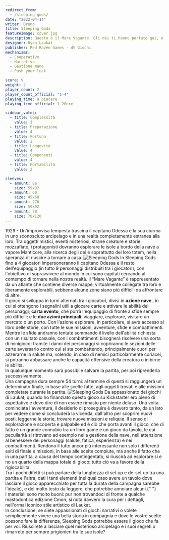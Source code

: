 ```yaml
---
redirect_from:
  - /sleeping-gods/
date: "2022-04-14"
writer: Bruno
title: Sleeping Gods
featureImage: cover.jpg
description: Questo è il Mare Vagante. Gli dei ti hanno portato qui, e devi svegliarli se desideri tornare a casa
designer: Ryan Laukat
publisher: Red Raven Games - dV Giochi
mechanisms:
  - Cooperativo
  - Narrativo
  - Gestione mano
  - Push your luck

score: 9
weight: 2
player_count: 2
player_count_official: "1-4"
playing_time: a piacere
playing_time_official: 1-20ore

sidebar_votes:
  - title: Complessità
    value: 3
  - title: Preparazione
    value: 4
  - title: Fortuna
    value: 2
  - title: Longevità
    value: 4
  - title: Componenti
    value: 4
  - title: Portabilità
    value: 2

sleeves:
  - amount: 86
    size: 59x92
  - amount: 60
    size: 45x68
  - amount: 270
    size: 59x92
  - amount: 78
    size: 70x120
---
```


<Setting>
  1929 - Un'improvvisa tempesta trascina il capitano Odessa e la sua ciurma in
  uno sconosciuto arcipelago e in una realtà completamente estranea alla loro.
  Tra oggetti mistici, eventi misteriosi, strane creature e storie mozzafiato, i
  protagonisti dovranno esplorare le isole a bordo della nave a vapore
  Manticore, alla ricerca degli dei e soprattutto dei loro totem, nella speranza
  di riuscire a tornare a casa.
</Setting>

<img src="./game1.jpg" alt="Sleeping Gods" />

<Rules>
  In Sleeping Gods fino a 4 giocatori impersoneranno il capitano Odessa e il
  resto dell'equipaggio (in tutto 9 personaggi distribuiti tra i giocatori), con
  l'obiettivo di sopravvivere al mondo in cui sono capitati cercando al contempo
  di tornare nella nostra realtà. Il “Mare Vagante” è rappresentato da un
  atlante che contiene diverse mappe, virtualmente collegate tra loro e
  liberamente esplorabili, sebbene alcune zone siano più difficili da affrontare
  di altre. <br />
  Il gioco si sviluppa in turni alternati tra i giocatori, divisi in <b>
    azione nave
  </b>, in cui si ottengono i segnalini utili a giocare carte e attivare le abilità
  dei personaggi; <b>carta evento</b>, che porrà l'equipaggio di fronte a sfide sempre
  più difficili; e le <b>due azioni principali</b>: viaggiare, esplorare, visitare
  un mercato o un porto. Con l'azione esplorare, in particolare, si avrà accesso
  al libro delle storie, con tutte le sue missioni, avventure, sfide e combattimenti.
  Mentre le sfide andranno tentate sommando il livello dell'abilità richiesta con
  un risultato casuale, con i combattimenti bisognerà risolvere una sorta di minigioco:
  tramite i danni dei personaggi si copriranno le sezioni delle carte avversario
  contro cui si sta combattendo, principalmente cuori per azzerarne la salute ma,
  volendo, in caso di nemici particolarmente coriacei, si potranno abbassare anche
  le capacità offensive della creatura o inibirne le abilità.
  <br />
  In qualunque momento sarà possibile salvare la partita, per poi riprenderla successivamente.
  <br />
  Una campagna dura sempre 54 turni: al termine di questi si raggiungerà un determinato
  finale, in base alle scelte fatte, agli oggetti trovati e alle missioni completate
  durante la partita.
</Rules>

<img src="./game2.jpg" alt="Sleeping Gods" />

<Feedback>
  Da appassionato dei giochi di Laukat, quando ho finanziato questo gioco su
  Kickstarter ero pieno di aspettative e devo dire di non essere rimasto per
  niente deluso. Una volta cominciata l'avventura, il desiderio di proseguire è
  davvero tanto, da un lato per vedere come si concluderà la vicenda, dall'altro
  per scoprire nuovi posti, leggerne le storie, trovare nuove missioni e
  reliquie. Il senso di esplorazione e scoperta è palpabile ed è ciò che porta
  avanti il gioco, che di fatto è un grande connubio tra un libro game e un
  gioco da tavolo, le cui peculiarità si ritrovano ad esempio nella gestione
  della nave, nell'attenzione al benessere dei personaggi (salute, fatica,
  esperienza) e nei combattimenti. Rendono il tutto ancor più interessante non
  solo i differenti esiti di finale e missioni, in base alle scelte compiute, ma
  anche il fatto che in una partita, a causa del tempo contingentato, si
  riuscirà ad esplorare sì e no un quarto della mappa totale di gioco: tutto ciò
  va a favore della rigiocabilità.
  <br />
  Tra i pochi difetti si può parlare della lunghezza di set up e de-set up tra
  una partita e l'altra, dati i tanti elementi (nel qual caso avere un tavolo
  dove lasciare il gioco apparecchiato per tutta la durata della campagna
  sarebbe l'ideale), e del molto testo da leggere, che potrebbe annoiare alcuni.{" "}
  <br />
  I materiali sono molto buoni: pur non trovandoci di fronte a qualche mastodontica
  edizione Cmon, si nota davvero la cura per i dettagli, nell'ormai iconico stile
  artistico di Laukat.
  <br />
  In conclusione, se siete appassionati di giochi narrativi o volete semplicemente
  vivere una bella storia in compagnia e dove le vostre scelte possono fare la differenza,
  Sleeping Gods potrebbe essere il gioco che fa per voi. Riuscirete a lasciare quel
  misterioso arcipelago e i suoi segreti o rimarrete per sempre prigionieri tra le
  sue isole?
</Feedback>

<Instagram id="CcVEU4Noejf" />
